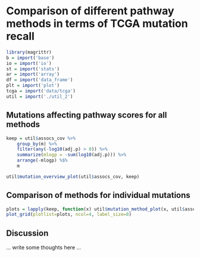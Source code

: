 # Comparison of different pathway methods in terms of TCGA mutation recall

```r
library(magrittr)
b = import('base')
io = import('io')
st = import('stats')
ar = import('array')
df = import('data_frame')
plt = import('plot')
tcga = import('data/tcga')
util = import('./util_2')
```

## Mutations affecting pathway scores for all methods

```r
keep = util$assocs_cov %>%
    group_by(m) %>%
    filter(any(-log10(adj.p) > 8)) %>%
    summarize(mlogp = -sum(log10(adj.p))) %>%
    arrange(-mlogp) %$%
    m

util$mutation_overview_plot(util$assocs_cov, keep)
```

## Comparison of methods for individual mutations

```r
plots = lapply(keep, function(x) util$mutation_method_plot(x, util$assocs_cov))
plot_grid(plotlist=plots, ncol=4, label_size=8)
```

## Discussion

... write some thoughts here ...
